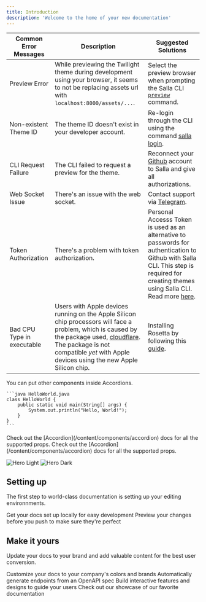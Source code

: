 ```yaml
---
title: Introduction
description: 'Welcome to the home of your new documentation'
---
```



| Common Error Messages | Description | Suggested Solutions |
| --- | --- | --- |
| Preview Error | While previewing the Twilight theme during development using your browser, it seems to not be replacing assets url with `localhost:8000/assets/...`. | Select the preview browser when prompting the Salla CLI [`preview`](doc-422776?nav=01HNA8QHCPJTCY5VSEZ616JCAK) command. |
| Non-existent Theme ID | The theme ID doesn't exist in your developer account. | Re-login through the CLI using the command [salla login](doc-422762?nav=01HNA8QHCPJTCY5VSEZ616JCAK). |
| CLI Request Failure | The CLI failed to request a preview for the theme. | Reconnect your [Github](https://github.com/) account to Salla and give all authorizations. |
| Web Socket Issue | There's an issue with the web socket. | Contact support via [Telegram](https://t.me/SallaSupportBot). |
| Token Authorization | There's a problem with token authorization. | Personal Accesss Token is used as an alternative to passwords for authentication to Github with Salla CLI. This step is required for creating themes using Salla CLI. Read more [here](doc-422769?nav=01HNA8QHCPJTCY5VSEZ616JCAK).  |
| Bad CPU Type in executable | Users with Apple devices running on the Apple Silicon chip processors will face a problem, which is caused by the package used, [cloudflare](https://www.npmjs.com/package/cloudflare). The package is not compatible *yet* with Apple devices using the new Apple Silicon chip. | Installing Rosetta by following this [guide](doc-422761?nav=01HNA8QHCPJTCY5VSEZ616JCAK). 
<AccordionGroup>
  <Accordion title="FAQ without Icon">
    You can put other components inside Accordions.

    ```java HelloWorld.java
    class HelloWorld {
        public static void main(String[] args) {
            System.out.println("Hello, World!");
        }
    }
    ```

  </Accordion>

  <Accordion title="FAQ with Icon" icon="wand-magic-sparkles">
    Check out the [Accordion](/content/components/accordion) docs for all the supported props.
  </Accordion>

  <Accordion title="FAQ without Icon">
    Check out the [Accordion](/content/components/accordion) docs for all the supported props.
  </Accordion>
</AccordionGroup>

<img
  className="block dark:hidden"
  src="/images/hero-light.svg"
  alt="Hero Light"
/>
<img
  className="hidden dark:block"
  src="/images/hero-dark.svg"
  alt="Hero Dark"
/>

## Setting up

The first step to world-class documentation is setting up your editing environnments.

<CardGroup cols={2}>
  <Card
    title="Edit Your Docs"
    icon="pen-to-square"
    href="https://mintlify.com/docs/quickstart"
  >
    Get your docs set up locally for easy development
  </Card>
  <Card
    title="Preview Changes"
    icon="image"
    href="https://mintlify.com/docs/development"
  >
    Preview your changes before you push to make sure they're perfect
  </Card>
</CardGroup>

## Make it yours

Update your docs to your brand and add valuable content for the best user conversion.

<CardGroup cols={2}>
  <Card
    title="Customize Style"
    icon="palette"
    href="https://mintlify.com/docs/settings/global"
  >
    Customize your docs to your company's colors and brands
  </Card>
  <Card
    title="Reference APIs"
    icon="code"
    href="https://mintlify.com/docs/api-playground/openapi"
  >
    Automatically generate endpoints from an OpenAPI spec
  </Card>
  <Card
    title="Add Components"
    icon="screwdriver-wrench"
    href="https://mintlify.com/docs/components/accordion"
  >
    Build interactive features and designs to guide your users
  </Card>
  <Card
    title="Get Inspiration"
    icon="stars"
    href="https://mintlify.com/showcase"
  >
    Check out our showcase of our favorite documentation
  </Card>
</CardGroup>
